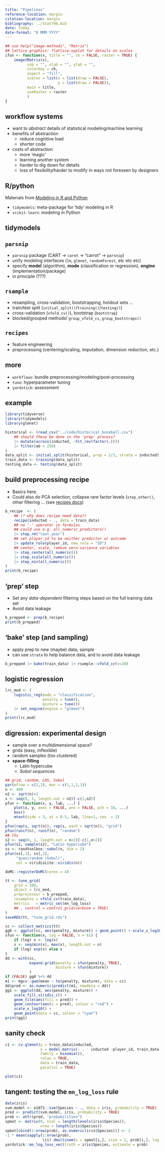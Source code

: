 ```yaml
---
title: "Pipelines"
reference-location: margin
citation-location: margin
bibliography: ../stat790.bib
date: today
date-format: "D MMM YYYY"
---
```


\newcommand{\A}{\mathbf A}
\newcommand{\B}{\mathbf B}
\newcommand{\D}{\mathbf D}
\newcommand{\GGamma}{\boldsymbol \Gamma}
\newcommand{\G}{\mathbf G}
\newcommand{\HH}{\mathbf H}
\newcommand{\I}{\mathbf I}
\newcommand{\K}{\mathbf K}
\newcommand{\N}{\mathbf N}
\newcommand{\Q}{\mathbf Q}
\newcommand{\R}{\mathbf R}
\newcommand{\bS}{\mathbf S}
\newcommand{\U}{\mathbf U}
\newcommand{\V}{\mathbf V}
\newcommand{\W}{\mathbf W}
\newcommand{\X}{\mathbf X}
\newcommand{\Y}{\mathbf Y}
\newcommand{\Z}{\mathbf Z}
\newcommand{\bbeta}{\boldsymbol \beta}
\newcommand{\bzero}{\boldsymbol 0}
\newcommand{\eeta}{\boldsymbol \eta}
\newcommand{\OOmega}{\boldsymbol \Omega}
\newcommand{\hatmat}{\mathbf H}
\newcommand{\grad}{\mathbf g}
\newcommand{\p}{\mathbf p}
\newcommand{\uu}{\mathbf u}
\newcommand{\w}{\mathbf w}
\newcommand{\x}{\mathbf x}
\newcommand{\y}{\mathbf y}
\newcommand{\z}{\mathbf z}
\newcommand{\kron}{\bigotimes}

<!-- typically renders in docs/ dir  -->

```r
## use help("image-methods", "Matrix")
## lattice graphics: ?lattice:xyplot for details on scales
ifun <- function(x, title = "", ck = FALSE, raster = TRUE) {
    image(Matrix(x),
          sub = "", xlab = "", ylab = "",
          colorkey = ck,
          aspect = "fill",
          scales = list(x = list(draw = FALSE),
                        y = list(draw = FALSE)),
          main = title,
          useRaster = raster
          )
}
```

## workflow systems

- want to *abstract* details of statistical modeling/machine learning
- benefits of abstraction
    - reduce cognitive load
	- shorter code
- costs of abstraction
    - more 'magic'
    - learning another system
	- harder to dig down for details
	- loss of flexibility/harder to modify in ways not foreseen by designers

## R/python

Materials from [Modeling in R and Python](https://rwward.github.io/etf2021-r-py-modeling/)

- `tidymodels`: meta-package for 'tidy' modeling in R
- `scikit-learn`: modeling in Python

## tidymodels

## `parsnip`

- `parsnip` package (CART → `caret` → "carrot"  → `parsnip`)
- unify modeling interfaces (`lm`, `glmnet`, `randomForest`, etc etc etc)
- specify **model** (algorithm), **mode** (classification or regression), **engine** (implementation/package)
- in principle (???) 

## `rsample`

- resampling, cross-validation, bootstrapping, holdout sets ...
- train/test split (`initial_split()`/`training()`/`testing()`)
- cross-validation (`vfold_cv()`), bootstrap (`bootstrap`)
- blocked/grouped methods! `group_vfold_cv`, `group_bootstraps()`

## `recipes`

- feature engineering
- preprocessing (centering/scaling, imputation, dimension reduction, etc.)

## more 

- `workflows`: bundle preprocessing/modeling/post-processing
- `tune`: hyperparameter tuning
- `yardstick`: assessment

## example

```r
library(tidyverse)
library(tidymodels)
library(glmnet)
```

```r
historical <- (read_csv("../code/historical_baseball.csv")
    ## should these be done in the 'prep' process?
    |> mutate(across(inducted, ~fct_rev(factor(.))))
    |> filter(ab > 250)
)
data_split <- initial_split(historical, prop = 2/3, strata = inducted)
train_data <- training(data_split)
testing_data <- testing(data_split)
```

## build preprocessing recipe

- Basics here.  
- Could also do PCA selection, collapse rare factor levels (`step_other()`, other filtering ... (see [recipes docs](https://recipes.tidymodels.org/reference/index.html))

```r
b_recipe  <- (
    ## (? why does recipe need data?)
    recipe(inducted ~ ., data = train_data)
    ## no '-' operator in formulas
    ## could use e.g. all_numeric_predictors()
    |> step_rm("last_year")
    ## set player_id to be neither predictor or outcome
    |> update_role(player_id, new_role = "ID")
    ## center, scale, remove zero-variance variables
    |> step_center(all_numeric())
    |> step_scale(all_numeric())
    |> step_nzv(all_numeric())
)
print(b_recipe)
```

## 'prep' step

* Set any *data-dependent* filtering steps based on the full training data set
* Avoid data leakage

```r
b_prepped <- prep(b_recipe)
print(b_prepped)
```

## 'bake' step (and sampling)

* apply prep to new (maybe) data; sample
* can use `strata` to help balance data, and to avoid data leakage

```r
b_prepped |> bake(train_data) |> rsample::vfold_cv(v=10)
```

## logistic regression

```r
lrc_mod <- (
    logistic_reg(mode = "classification",
                 penalty = tune(),
                 mixture = tune())
    |> set_engine(engine = "glmnet")
)
print(lrc_mod)
```

## digression: experimental design

* sample over a multidimensional space?
* grids (easy, inflexible)
* random samples (too clustered)
* **space-filling**
   * Latin hypercube
   * *Sobol sequences*
   
```r
## grid, random, LHS, Sobol
par(mfrow = c(2,2), mar = c(1,1,3,1))
n <- 400
n2 <- sqrt(n)+2
s <- seq(0, 1, length.out = n2)[-c(1,n2)]
pfun <- function(x, y, lab, ...) {
    plot(x, y, axes = FALSE, ann = FALSE, pch = 16, ...)
    box()
    mtext(side = 3, at = 0.5, lab, line=1, cex  = 2)
}
pfun(rep(s, sqrt(n)), rep(s, each = sqrt(n)), "grid")
pfun(runif(n), runif(n), "random")
## lhs
s2 <- seq(0, 1, length.out = n+2)[-c(1,n+2)]
pfun(s2, sample(s2), "Latin hypercube")
ss <- randtoolbox::sobol(n, dim = 2)
pfun(ss[,1], ss[,2],
     "quasirandom (Sobol)",
     col = viridisLite::viridis(n))
```

```r
doMC::registerDoMC(cores = 4)
```

```r
tt <- tune_grid(
    grid = 100,
    object = lrc_mod,
    preprocessor = b_prepped,
    resamples = vfold_cv(train_data),
    metrics   = metric_set(mn_log_loss)
    ## , control = control_grid(verbose = TRUE)
)
saveRDS(tt, "tune_grid.rds")
```

```r
cc <- collect_metrics(tt)
gg0 <- ggplot(cc, aes(penalty, mixture)) + geom_point() + scale_x_log10()
sfun <- function(x, log = FALSE, n = 61) {
    if (log) x <- log(x)
    s <- seq(min(x), max(x), length.out = n)
    if (log) exp(s) else s
}
dd <- with(cc,
           expand.grid(penalty = sfun(penalty, TRUE),
                       mixture = sfun(mixture))
           )
if (FALSE) gg0 %+% dd
m1 <- mgcv::gam(mean ~ te(penalty, mixture), data = cc)
dd$pred <- as.numeric(predict(m1, newdata = dd))
gg1 <- ggplot(dd, aes(penalty, mixture)) + 
    scale_fill_viridis_c() +
    geom_tile(aes(fill = pred)) +
    geom_contour(aes(z = pred), colour = "red") +
    scale_x_log10() +
    geom_point(data = cc, colour = "cyan")
print(gg1)
```

## sanity check

```r
c1 <- cv.glmnet(y = train_data$inducted,
                x = model.matrix(~ . - inducted -player_id, train_data),
                family = binomial(),
                relax = TRUE,
                data = train_data,
                parallel = TRUE)
```

```r
plot(c1)
```

## tangent: testing the `mn_log_loss` rule

```r
data(iris)
svm.model <- e1071::svm(Species ~ ., data = iris, probability = TRUE)
pred <- predict(svm.model, iris, probability = TRUE)
prob <- attr(pred, "probabilities")
spmat <- matrix(0, ncol = length(levels(iris$Species)),
                nrow = length(iris$Species))
spmat[cbind(1:nrow(prob), as.numeric(iris$Species))] <- 1
-1 * mean(sapply(1:nrow(prob),
                 \(i) dmultinom(x = spmat[i,], size = 1, prob[i,], log = TRUE)))
yardstick::mn_log_loss_vec(truth = iris$Species, estimate = prob)
```




